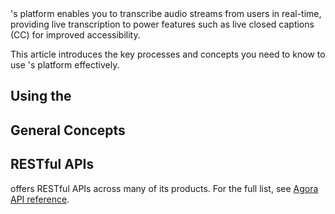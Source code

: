 
<Vg k="COMPANY" />
's platform enables you to transcribe audio streams from users in real-time, providing live transcription to power features such as live closed
captions (CC) for improved accessibility.

This article introduces the key processes and concepts you need to know to use <Vg k="COMPANY" />'s platform effectively.

## Using the <Vg k="CONSOLE" />

<Console />

## General Concepts

<AppId />
<AppCertificate />
<Token />
<Channel />
<UserId />
<SD_RTN />

## RESTful APIs

<Vg k="COMPANY" /> offers RESTful APIs across many of its products. For the full list, see [Agora API reference](../../../api-reference?platform=rest&product=all).
